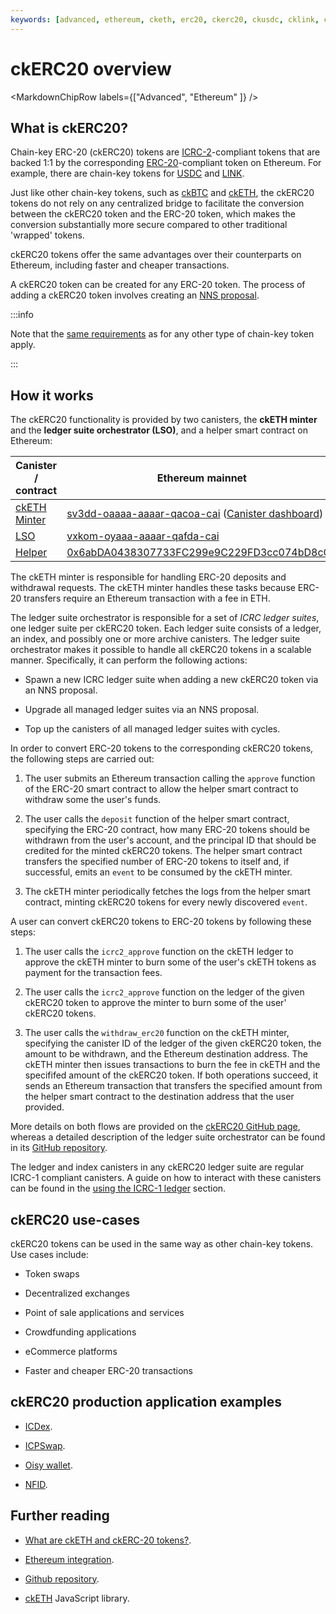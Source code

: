 ```yaml
---
keywords: [advanced, ethereum, cketh, erc20, ckerc20, ckusdc, cklink, chain-key ethereum, overview]
---
```



# ckERC20 overview

<MarkdownChipRow labels={["Advanced", "Ethereum" ]} />

## What is ckERC20?

Chain-key ERC-20 (ckERC20) tokens are
[ICRC-2](https://github.com/dfinity/ICRC-1/blob/main/standards/ICRC-2/README.md)-compliant tokens that are backed 1:1 by the corresponding [ERC-20](https://ethereum.org/en/developers/docs/standards/tokens/erc-20/)-compliant token on Ethereum.
For example, there are chain-key tokens for [USDC](https://dashboard.internetcomputer.org/ethereum/xevnm-gaaaa-aaaar-qafnq-cai) and [LINK](https://dashboard.internetcomputer.org/ethereum/g4tto-rqaaa-aaaar-qageq-cai).

Just like other chain-key tokens, such as [ckBTC](/docs/current/developer-docs/multi-chain/chain-key-tokens/ckbtc/overview) and [ckETH](/docs/current/developer-docs/multi-chain/chain-key-tokens/cketh/overview), the ckERC20 tokens do not rely on any centralized bridge to facilitate the conversion between the ckERC20 token and the ERC-20 token, which makes the conversion substantially more secure compared to other traditional 'wrapped' tokens.

ckERC20 tokens offer the same advantages over their counterparts on Ethereum, including faster and cheaper transactions.

A ckERC20 token can be created for any ERC-20 token. The process of adding a ckERC20 token involves creating an [NNS proposal](https://github.com/dfinity/ic/blob/master/rs/ethereum/ledger-suite-orchestrator/README.adoc#add-new-ckerc20).

:::info

Note that the [same requirements](/docs/current/developer-docs/multi-chain/chain-key-tokens/overview#requirements-for-chain-key-tokens) as for any other type of chain-key token apply.

:::

## How it works

The ckERC20 functionality is provided by two canisters, the **ckETH minter** and the **ledger suite orchestrator (LSO)**, and a helper smart contract on Ethereum:

| Canister / contract                                                                                   | Ethereum mainnet                                                                                                                                                                    | Sepolia testnet                                                                                                                                                                     |
| --------------------------------------------------------------------------------------------------- | ----------------------------------------------------------------------------------------------------------------------------------------------------------------------------------- | ----------------------------------------------------------------------------------------------------------------------------------------------------------------------------------- |
| [ckETH Minter](https://github.com/dfinity/ic/tree/master/rs/ethereum/cketh/minter)                        | [sv3dd-oaaaa-aaaar-qacoa-cai](https://dashboard.internetcomputer.org/canister/sv3dd-oaaaa-aaaar-qacoa-cai) ([Canister dashboard](https://sv3dd-oaaaa-aaaar-qacoa-cai.raw.icp0.io/dashboard)) | [jzenf-aiaaa-aaaar-qaa7q-cai](https://dashboard.internetcomputer.org/canister/jzenf-aiaaa-aaaar-qaa7q-cai) ([Canister dashboard](https://jzenf-aiaaa-aaaar-qaa7q-cai.raw.ic0.app/dashboard)) |
| [LSO](https://github.com/dfinity/ic/tree/master/rs/ethereum/ledger-suite-orchestrator)                    | [vxkom-oyaaa-aaaar-qafda-cai](https://dashboard.internetcomputer.org/canister/vxkom-oyaaa-aaaar-qafda-cai)                                                                          | [2s5qh-7aaaa-aaaar-qadya-cai](https://dashboard.internetcomputer.org/canister/2s5qh-7aaaa-aaaar-qadya-cai)                                                                          |
| [Helper](https://github.com/dfinity/ic/blob/master/rs/ethereum/cketh/minter/Erc20DepositHelper.sol) | [0x6abDA0438307733FC299e9C229FD3cc074bD8cC0](https://etherscan.io/address/0x6abDA0438307733FC299e9C229FD3cc074bD8cC0)                                                             | [0x674Cdbe64Df412DA9bAb1596e00c1520979B5A23](https://sepolia.etherscan.io/address/0x674Cdbe64Df412DA9bAb1596e00c1520979B5A23)                                                       |


The ckETH minter is responsible for handling ERC-20 deposits and withdrawal requests.
The ckETH minter handles these tasks because ERC-20 transfers require an Ethereum transaction with a fee in ETH.

The ledger suite orchestrator is responsible for a set of _ICRC ledger suites_, one ledger suite per ckERC20 token. Each ledger suite consists of a ledger, an index, and possibly one or more archive canisters.
The ledger suite orchestrator makes it possible to handle all ckERC20 tokens in a scalable manner.
Specifically, it can perform the following actions:

- Spawn a new ICRC ledger suite when adding a new ckERC20 token via an NNS proposal.

- Upgrade all managed ledger suites via an NNS proposal.

- Top up the canisters of all managed ledger suites with cycles.

In order to convert ERC-20 tokens to the corresponding ckERC20 tokens, the following steps are carried out:

1. The user submits an Ethereum transaction calling the `approve` function of the ERC-20 smart contract to allow the helper smart contract to withdraw some the user's funds.

2. The user calls the `deposit` function of the helper smart contract, specifying the ERC-20 contract, how many ERC-20 tokens should be withdrawn from the user's account, and the principal ID that should be credited for the minted ckERC20 tokens. The helper smart contract transfers the specified number of ERC-20 tokens to itself and, if successful, emits an `event` to be consumed by the ckETH minter.

3. The ckETH minter periodically fetches the logs from the helper smart contract, minting ckERC20 tokens for every newly discovered `event`.

A user can convert ckERC20 tokens to ERC-20 tokens by following these steps:

1. The user calls the `icrc2_approve` function on the ckETH ledger to approve the ckETH minter to burn some of the user's ckETH tokens as payment for the transaction fees.

2. The user calls the `icrc2_approve` function on the ledger of the given ckERC20 token to approve the minter to burn some of the user' ckERC20 tokens.

3. The user calls the `withdraw_erc20` function on the ckETH minter, specifying the canister ID of the ledger of the given ckERC20 token, the amount to be withdrawn, and the Ethereum destination address. The ckETH minter then issues transactions to burn the fee in ckETH and the specififed amount of the ckERC20 token. If both operations succeed, it sends an Ethereum transaction that transfers the specified amount from the helper smart contract to the destination address that the user provided.

More details on both flows are provided on the [ckERC20 GitHub page](https://github.com/dfinity/ic/blob/master/rs/ethereum/cketh/docs/ckerc20.adoc), whereas a detailed description of the ledger suite orchestrator can be found in its [GitHub repository](https://github.com/dfinity/ic/tree/master/rs/ethereum/ledger-suite-orchestrator).

The ledger and index canisters in any ckERC20 ledger suite are regular ICRC-1 compliant canisters. A guide on how to interact with these canisters can be found in the [using the ICRC-1 ledger](/docs/developer-docs/defi/icrc-1/using-icrc1-ledger.mdx) section.

## ckERC20 use-cases

ckERC20 tokens can be used in the same way as other chain-key tokens. Use cases include:

- Token swaps

- Decentralized exchanges

- Point of sale applications and services

- Crowdfunding applications

- eCommerce platforms

- Faster and cheaper ERC-20 transactions

## ckERC20 production application examples

- [ICDex](https://avjzx-pyaaa-aaaaj-aadmq-cai.raw.ic0.app/ICDex).

- [ICPSwap](https://icpswap.com/).

- [Oisy wallet](https://oisy.com/).

- [NFID](https://nfid.one/).

## Further reading

- [What are ckETH and ckERC-20 tokens?](https://support.dfinity.org/hc/en-us/articles/20273018220180-What-are-ckETH-and-ckERC-20-tokens).

- [Ethereum integration](https://internetcomputer.org/ethereum-integration).

- [Github repository](https://github.com/dfinity/ic/blob/master/rs/ethereum/cketh/docs/ckerc20.adoc).

- [ckETH](https://github.com/dfinity/ic-js/tree/main/packages/cketh) JavaScript library.
